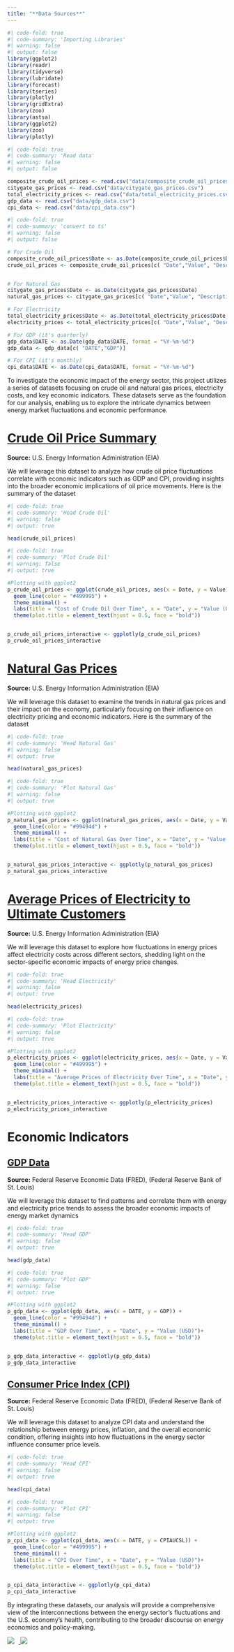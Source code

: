 ```yaml
---
title: "**Data Sources**"
---
```




```r
#| code-fold: true
#| code-summary: 'Importing Libraries'
#| warning: false
#| output: false
library(ggplot2)
library(readr)
library(tidyverse)
library(lubridate)
library(forecast)
library(tseries)
library(plotly)
library(gridExtra)
library(zoo)
library(astsa)
library(ggplot2)
library(zoo)
library(plotly)

```

```r
#| code-fold: true
#| code-summary: 'Read data'
#| warning: false
#| output: false

composite_crude_oil_prices <- read.csv("data/composite_crude_oil_prices.csv")
citygate_gas_prices <- read.csv("data/citygate_gas_prices.csv")
total_electricity_prices <- read.csv("data/total_electricity_prices.csv")
gdp_data <- read.csv("data/gdp_data.csv")
cpi_data <- read.csv("data/cpi_data.csv")

```

```r
#| code-fold: true
#| code-summary: 'convert to ts'
#| warning: false
#| output: false

# For Crude Oil
composite_crude_oil_prices$Date <- as.Date(composite_crude_oil_prices$Date)
crude_oil_prices <- composite_crude_oil_prices[c( "Date","Value", "Description", "Unit")]


# For Natural Gas
citygate_gas_prices$Date <- as.Date(citygate_gas_prices$Date)
natural_gas_prices <- citygate_gas_prices[c( "Date","Value", "Description", "Unit")]

# For Electricity
total_electricity_prices$Date <- as.Date(total_electricity_prices$Date, format = "%Y-%m-%d")
electricity_prices <- total_electricity_prices[c( "Date","Value", "Description", "Unit")]

# For GDP (it's quarterly)
gdp_data$DATE <- as.Date(gdp_data$DATE, format = "%Y-%m-%d")
gdp_data <- gdp_data[c( "DATE","GDP")]

# For CPI (it's monthly)
cpi_data$DATE <- as.Date(cpi_data$DATE, format = "%Y-%m-%d")

```






To investigate the economic impact of the energy sector, this project utilizes a series of datasets focusing on crude oil and natural gas prices, electricity costs, and key economic indicators. These datasets serve as the foundation for our analysis, enabling us to explore the intricate dynamics between energy market fluctuations and economic performance.


# **[Crude Oil Price Summary](https://www.eia.gov/totalenergy/data/browser/?tbl=T09.01#/?f=A)**

**Source:** U.S. Energy Information Administration (EIA)


We will leverage this dataset to analyze how crude oil price fluctuations correlate with economic indicators such as GDP and CPI, providing insights into the broader economic implications of oil price movements. Here is the summary of the dataset



```r
#| code-fold: true
#| code-summary: 'Head Crude Oil'
#| warning: false
#| output: true

head(crude_oil_prices)
```

```r
#| code-fold: true
#| code-summary: 'Plot Crude Oil'
#| warning: false
#| output: true

#Plotting with ggplot2
p_crude_oil_prices <- ggplot(crude_oil_prices, aes(x = Date, y = Value)) +
  geom_line(color = "#499995") +
  theme_minimal() + 
  labs(title = "Cost of Crude Oil Over Time", x = "Date", y = "Value (USD)")+
  theme(plot.title = element_text(hjust = 0.5, face = "bold"))


p_crude_oil_prices_interactive <- ggplotly(p_crude_oil_prices)
p_crude_oil_prices_interactive


```




# **[Natural Gas Prices](https://www.eia.gov/totalenergy/data/browser/?tbl=T09.10#/?f=A)**

**Source:** U.S. Energy Information Administration (EIA)

We will leverage this dataset to examine the trends in natural gas prices and their impact on the economy, particularly focusing on their influence on electricity pricing and economic indicators. Here is the summary of the dataset



```r
#| code-fold: true
#| code-summary: 'Head Natural Gas'
#| warning: false
#| output: true

head(natural_gas_prices)
```


```r
#| code-fold: true
#| code-summary: 'Plot Natural Gas'
#| warning: false
#| output: true

#Plotting with ggplot2
p_natural_gas_prices <- ggplot(natural_gas_prices, aes(x = Date, y = Value)) +
  geom_line(color = "#99494d") +
  theme_minimal() + 
  labs(title = "Cost of Natural Gas Over Time", x = "Date", y = "Value (USD)")+
  theme(plot.title = element_text(hjust = 0.5, face = "bold"))


p_natural_gas_prices_interactive <- ggplotly(p_natural_gas_prices)
p_natural_gas_prices_interactive


```




# **[Average Prices of Electricity to Ultimate Customers](https://www.eia.gov/totalenergy/data/browser/?tbl=T09.08#/?f=M&start=197601&end=202311&charted=0-1-2-3-4)**

**Source:** U.S. Energy Information Administration (EIA)

We will leverage this dataset to explore how fluctuations in energy prices affect electricity costs across different sectors, shedding light on the sector-specific economic impacts of energy price changes.





```r
#| code-fold: true
#| code-summary: 'Head Electricity'
#| warning: false
#| output: true

head(electricity_prices)
```


```r
#| code-fold: true
#| code-summary: 'Plot Electricity'
#| warning: false
#| output: true

#Plotting with ggplot2
p_electricity_prices <- ggplot(electricity_prices, aes(x = Date, y = Value)) +
  geom_line(color = "#499995") +
  theme_minimal() + 
  labs(title = "Average Prices of Electricity Over Time", x = "Date", y = "Value (USD)")+
  theme(plot.title = element_text(hjust = 0.5, face = "bold"))


p_electricity_prices_interactive <- ggplotly(p_electricity_prices)
p_electricity_prices_interactive


```






# **Economic Indicators**


## **[GDP Data](https://fred.stlouisfed.org/series/GDP)**

**Source:** Federal Reserve Economic Data (FRED), (Federal Reserve Bank of St. Louis)


We will leverage this dataset to find patterns and correlate them with energy and electricity price trends to assess the broader economic impacts of energy market dynamics




```r
#| code-fold: true
#| code-summary: 'Head GDP'
#| warning: false
#| output: true

head(gdp_data)
```


```r
#| code-fold: true
#| code-summary: 'Plot GDP'
#| warning: false
#| output: true

#Plotting with ggplot2
p_gdp_data <- ggplot(gdp_data, aes(x = DATE, y = GDP)) +
  geom_line(color = "#99494d") +
  theme_minimal() + 
  labs(title = "GDP Over Time", x = "Date", y = "Value (USD)")+
  theme(plot.title = element_text(hjust = 0.5, face = "bold"))


p_gdp_data_interactive <- ggplotly(p_gdp_data)
p_gdp_data_interactive


```






## **[Consumer Price Index (CPI)](https://fred.stlouisfed.org/series/CPIAUCSL)**

**Source:** Federal Reserve Economic Data (FRED), (Federal Reserve Bank of St. Louis)

We will leverage this dataset to analyze CPI data and understand the relationship between energy prices, inflation, and the overall economic condition, offering insights into how fluctuations in the energy sector influence consumer price levels.





```r
#| code-fold: true
#| code-summary: 'Head CPI'
#| warning: false
#| output: true

head(cpi_data)
```


```r
#| code-fold: true
#| code-summary: 'Plot CPI'
#| warning: false
#| output: true

#Plotting with ggplot2
p_cpi_data <- ggplot(cpi_data, aes(x = DATE, y = CPIAUCSL)) +
  geom_line(color = "#499995") +
  theme_minimal() + 
  labs(title = "CPI Over Time", x = "Date", y = "Value (USD)")+
  theme(plot.title = element_text(hjust = 0.5, face = "bold"))


p_cpi_data_interactive <- ggplotly(p_cpi_data)
p_cpi_data_interactive


```





By integrating these datasets, our analysis will provide a comprehensive view of the interconnections between the energy sector's fluctuations and the U.S. economy's health, contributing to the broader discourse on energy economics and policy-making.





<a href="https://www.eia.gov/totalenergy/data/monthly/">
  <img src="eia logo.png" style="display: inline; margin-right: 10px;"/>
</a>
<a href="https://fred.stlouisfed.org/series/GDP">
  <img src="fred_logo.png" style="display: inline; margin-right: 10px;"/>
</a>

